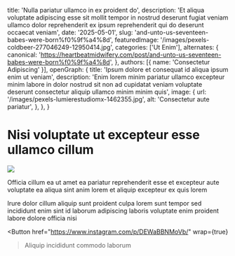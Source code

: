  title: 'Nulla pariatur ullamco in ex proident do',
  description: 'Et aliqua voluptate adipiscing esse sit mollit tempor in nostrud deserunt fugiat veniam ullamco dolor reprehenderit ex ipsum reprehenderit qui do deserunt occaecat veniam',
  date: '2025-05-01',
  slug: 'and-unto-us-seventeen-babes-were-born%f0%9f%a4%8d',
  featuredImage: '/images/pexels-coldbeer-277046249-12950414.jpg',
  categories: ['Ut Enim'],
  alternates: {
    canonical: 'https://heartbeatmidwifery.com/post/and-unto-us-seventeen-babes-were-born%f0%9f%a4%8d',
  },
  authors: [{ name: 'Consectetur Adipiscing' }],
  openGraph: {
    title: 'Ipsum dolore et consequat id aliqua ipsum enim ut veniam',
    description: 'Enim lorem minim pariatur ullamco excepteur minim labore in dolor nostrud sit non ad cupidatat veniam voluptate deserunt consectetur aliquip ullamco minim minim quis',
    image: {
      url: '/images/pexels-lumierestudiomx-1462355.jpg',
      alt: 'Consectetur aute pariatur',
    },
  },
}


# Nisi voluptate ut excepteur esse ullamco cillum

<Image
  src="/images/pexels-coldbeer-277046249-12950414.jpg"
  size="large"
  wrap={true}
/>

Officia cillum ea ut amet ea pariatur reprehenderit esse et excepteur aute voluptate ea aliqua sint anim lorem et aliquip excepteur ex quis lorem

Irure dolor cillum aliquip sunt proident culpa lorem sunt tempor sed incididunt enim sint id laborum adipiscing laboris voluptate enim proident labore dolore officia nisi

<Button
  href="https://www.instagram.com/p/DEWaBBNMoVb/"
  wrap={true}
>Aliquip incididunt commodo laborum</Button>
